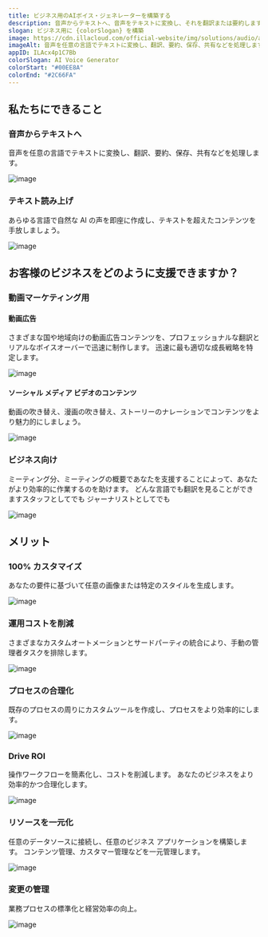 ```yaml
---
title: ビジネス用のAIボイス・ジェネレーターを構築する
description: 音声からテキストへ、音声をテキストに変換し、それを翻訳または要約します。 テキストツースピーチで、あらゆる言語で自然な AI の声を即座に作成し、テキストを超えたコンテンツを手に入れましょう。
slogan: ビジネス用に {colorSlogan} を構築
image: https://cdn.illacloud.com/official-website/img/solutions/audio/audio-cover.svg
imageAlt: 音声を任意の言語でテキストに変換し、翻訳、要約、保存、共有などを処理します。
appID: ILAcx4p1C7Bb
colorSlogan: AI Voice Generator
colorStart: "#00EE8A"
colorEnd: "#2C66FA"
---
```


## 私たちにできること

### 音声からテキストへ

音声を任意の言語でテキストに変換し、翻訳、要約、保存、共有などを処理します。

![image](https://cdn.illacloud.com/official-website/img/solutions/audio/speech-to-text.svg)

### テキスト読み上げ

あらゆる言語で自然な AI の声を即座に作成し、テキストを超えたコンテンツを手放しましょう。

![image](https://cdn.illacloud.com/official-website/img/solutions/audio/text-to-speech.svg)

## お客様のビジネスをどのように支援できますか？

### 動画マーケティング用

#### 動画広告

さまざまな国や地域向けの動画広告コンテンツを、プロフェッショナルな翻訳とリアルなボイスオーバーで迅速に制作します。 迅速に最も適切な成長戦略を特定します。

![image](https://cdn.illacloud.com/official-website/img/solutions/audio/video-ads.gif)

#### ソーシャル メディア ビデオのコンテンツ

動画の吹き替え、漫画の吹き替え、ストーリーのナレーションでコンテンツをより魅力的にしましょう。

![image](https://cdn.illacloud.com/official-website/img/solutions/audio/social-media.svg)

### ビジネス向け

ミーティング分、ミーティングの概要であなたを支援することによって、あなたがより効率的に作業するのを助けます。 どんな言語でも翻訳を見ることができますスタッフとしてでも ジャーナリストとしてでも

![image](https://cdn.illacloud.com/official-website/img/solutions/audio/meeting.svg)

## メリット

### 100% カスタマイズ

あなたの要件に基づいて任意の画像または特定のスタイルを生成します。

![image](https://cdn.illacloud.com/official-website/img/solutions/custom.svg)

### 運用コストを削減

さまざまなカスタムオートメーションとサードパーティの統合により、手動の管理者タスクを排除します。

![image](https://cdn.illacloud.com/official-website/img/solutions/cut-cost.svg)

### プロセスの合理化

既存のプロセスの周りにカスタムツールを作成し、プロセスをより効率的にします。

![image](https://cdn.illacloud.com/official-website/img/solutions/process.svg)

### Drive ROI

操作ワークフローを簡素化し、コストを削減します。 あなたのビジネスをより効率的かつ合理化します。

![image](https://cdn.illacloud.com/official-website/img/solutions/roi.svg)

### リソースを一元化

任意のデータソースに接続し、任意のビジネス アプリケーションを構築します。 コンテンツ管理、カスタマー管理などを一元管理します。

![image](https://cdn.illacloud.com/official-website/img/solutions/centralize.svg)

### 変更の管理

業務プロセスの標準化と経営効率の向上。

![image](https://cdn.illacloud.com/official-website/img/solutions/change.svg)
